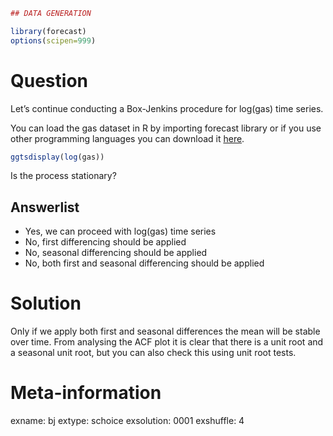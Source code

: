 ```r
## DATA GENERATION

library(forecast)
options(scipen=999)

```

Question
========

Let's continue conducting a Box-Jenkins procedure for log(gas) time series. 


You can load the gas dataset in R by importing forecast library or if you use other programming languages you can download it [here](https://github.com/vincentarelbundock/Rdatasets/blob/master/csv/forecast/gas.csv).



```r
ggtsdisplay(log(gas))

```

Is the process stationary?




Answerlist
----------
* Yes, we can proceed with log(gas) time series
* No, first differencing should be applied
* No, seasonal differencing should be applied
* No, both first and seasonal differencing should be applied


Solution
========

Only if we apply both first and seasonal differences the mean will be stable over time. From analysing the ACF plot it is clear that there is a unit root and a seasonal unit root, but you can also check this using unit root tests. 


Meta-information
================
exname: bj 
extype: schoice
exsolution: 0001
exshuffle: 4

